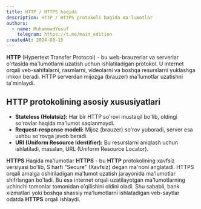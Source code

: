 ```yaml
---
title: HTTP / HTTPS haqida
description: HTTP / HTTPS protokoli haqida ma'lumotlar
authors:
  - name: MuhammadYusuf
    telegram: https://t.me/main_edition
createdAt: 2024-08-15
---
```


**HTTP** (Hypertext Transfer Protocol) - bu web-brauzerlar va serverlar o'rtasida ma'lumotlarni uzatish uchun ishlatiladigan protokol. U internet orqali veb-sahifalarni, rasmlarni, videolarni va boshqa resurslarni yuklashga imkon beradi. HTTP serverdan mijozga (brauzer) ma'lumotlar uzatishni ta'minlaydi.

## HTTP protokolining asosiy xususiyatlari

- **Stateless (Holatsiz):** Har bir HTTP so'rovi mustaqil bo'lib, oldingi so'rovlar haqida ma'lumot saqlanmaydi.
- **Request-response modeli:** Mijoz (brauzer) so'rov yuboradi, server esa ushbu so'rovga javob beradi.
- **URI (Uniform Resource Identifier):** Bu resurslarni aniqlash uchun ishlatiladi, masalan, URL (Uniform Resource Locator).

**HTTPS** Haqida ma'lumotlar
**HTTPS** - bu **HTTP** protokolining xavfsiz versiyasi bo'lib, S harfi "Secure" (Xavfsiz) degan ma'noni anglatadi. HTTPS orqali amalga oshiriladigan ma'lumot uzatish jarayonida ma'lumotlar shifrlangan bo'ladi. Bu esa internet orqali uzatilayotgan ma'lumotlarning uchinchi tomonlar tomonidan o'qilishini oldini oladi. Shu sababli, bank xizmatlari yoki boshqa shaxsiy ma'lumotlarni ishlatadigan veb-saytlar odatda **HTTPS** orqali ishlaydi.
